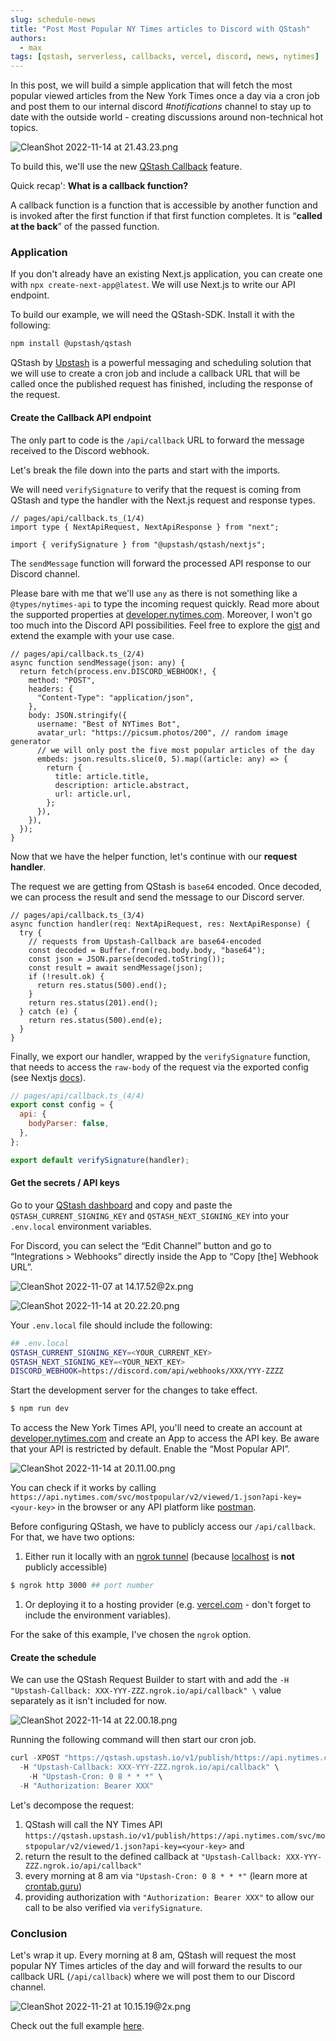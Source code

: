 ```yaml
---
slug: schedule-news
title: "Post Most Popular NY Times articles to Discord with QStash"
authors:
  - max
tags: [qstash, serverless, callbacks, vercel, discord, news, nytimes]
---
```


In this post, we will build a simple application that will fetch the most
popular viewed articles from the New York Times once a day via a cron job and
post them to our internal discord _#notifications_ channel to stay up to date
with the outside world - creating discussions around non-technical hot topics.

![CleanShot 2022-11-14 at 21.43.23.png](/blog/qstash/news/CleanShot_2022-11-14_at_21.43.23.png)

To build this, we'll use the new [QStash Callback](/docs/qstash/features/callbacks) feature.

Quick recap': **What is a callback function?**

A callback function is a function that is accessible by another function and is
invoked after the first function if that first function completes. It is
“**called at the back**” of the passed function.

### Application

If you don't already have an existing Next.js application, you can create one
with `npx create-next-app@latest`. We will use Next.js to write our API
endpoint.

To build our example, we will need the QStash-SDK. Install it with the
following:

```bash
npm install @upstash/qstash
```

QStash by [Upstash](http://upstash.com) is a powerful messaging and scheduling
solution that we will use to create a cron job and include a callback URL that
will be called once the published request has finished, including the response
of the request.

#### Create the Callback API endpoint

The only part to code is the `/api/callback` URL to forward the message received
to the Discord webhook.

Let's break the file down into the parts and start with the imports.

We will need `verifySignature` to verify that the request is coming from QStash
and type the handler with the Next.js request and response types.

```tsx
// pages/api/callback.ts_(1/4)
import type { NextApiRequest, NextApiResponse } from "next";

import { verifySignature } from "@upstash/qstash/nextjs";
```

The `sendMessage` function will forward the processed API response to our
Discord channel.

Please bare with me that we'll use `any` as there is not something like a
`@types/nytimes-api` to type the incoming request quickly. Read more about the
supported properties at
[developer.nytimes.com](https://developer.nytimes.com/docs/most-popular-product/1/routes/viewed/%7Bperiod%7D.json/get).
Moreover, I won't go too much into the Discord API possibilities. Feel free to
explore the
[gist](https://gist.github.com/Birdie0/78ee79402a4301b1faf412ab5f1cdcf9) and
extend the example with your use case.

```tsx
// pages/api/callback.ts_(2/4)
async function sendMessage(json: any) {
  return fetch(process.env.DISCORD_WEBHOOK!, {
    method: "POST",
    headers: {
      "Content-Type": "application/json",
    },
    body: JSON.stringify({
      username: "Best of NYTimes Bot",
      avatar_url: "https://picsum.photos/200", // random image generator
      // we will only post the five most popular articles of the day
      embeds: json.results.slice(0, 5).map((article: any) => {
        return {
          title: article.title,
          description: article.abstract,
          url: article.url,
        };
      }),
    }),
  });
}
```

Now that we have the helper function, let's continue with our **request
handler**.

The request we are getting from QStash is `base64` encoded. Once decoded, we can
process the result and send the message to our Discord server.

```tsx
// pages/api/callback.ts_(3/4)
async function handler(req: NextApiRequest, res: NextApiResponse) {
  try {
    // requests from Upstash-Callback are base64-encoded
    const decoded = Buffer.from(req.body.body, "base64");
    const json = JSON.parse(decoded.toString());
    const result = await sendMessage(json);
    if (!result.ok) {
      return res.status(500).end();
    }
    return res.status(201).end();
  } catch (e) {
    return res.status(500).end(e);
  }
}
```

Finally, we export our handler, wrapped by the `verifySignature` function, that
needs to access the `raw-body` of the request via the exported config (see
Nextjs
[docs](https://nextjs.org/docs/api-routes/request-helpers#custom-config)).

```jsx
// pages/api/callback.ts_(4/4)
export const config = {
  api: {
    bodyParser: false,
  },
};

export default verifySignature(handler);
```

#### Get the secrets / API keys

Go to your [QStash dashboard](https://console.upstash.com/qstash) and copy and
paste the `QSTASH_CURRENT_SIGNING_KEY` and `QSTASH_NEXT_SIGNING_KEY` into your
`.env.local` environment variables.

For Discord, you can select the “Edit Channel” button and go to “Integrations >
Webhooks” directly inside the App to “Copy [the] Webhook URL”.

![CleanShot 2022-11-07 at 14.17.52@2x.png](/blog/qstash/news/CleanShot_2022-11-07_at_14.17.522x.png)

![CleanShot 2022-11-14 at 20.22.20.png](/blog/qstash/news/CleanShot_2022-11-14_at_20.22.20.png)

Your `.env.local` file should include the following:

```bash
## .env.local
QSTASH_CURRENT_SIGNING_KEY=<YOUR_CURRENT_KEY>
QSTASH_NEXT_SIGNING_KEY=<YOUR_NEXT_KEY>
DISCORD_WEBHOOK=https://discord.com/api/webhooks/XXX/YYY-ZZZZ
```

Start the development server for the changes to take effect.

```bash
$ npm run dev
```

To access the New York Times API, you'll need to create an account at
[developer.nytimes.com](http://developer.nytimes.com) and create an App to
access the API key. Be aware that your API is restricted by default. Enable the
“Most Popular API”.

![CleanShot 2022-11-14 at 20.11.00.png](/blog/qstash/news/CleanShot_2022-11-14_at_20.11.00.png)

You can check if it works by calling
`https://api.nytimes.com/svc/mostpopular/v2/viewed/1.json?api-key=<your-key>` in
the browser or any API platform like [postman](https://postman.com).

Before configuring QStash, we have to publicly access our `/api/callback`. For
that, we have two options:

1. Either run it locally with an
   [ngrok tunnel](/docs/qstash/howto/local-tunnel) (because
   [localhost](http://localhost) is **not** publicly accessible)

```bash
$ ngrok http 3000 ## port number
```

1. Or deploying it to a hosting provider (e.g. [vercel.com](http://vercel.com) -
   don't forget to include the environment variables).

For the sake of this example, I've chosen the `ngrok` option.

#### Create the schedule

We can use the QStash Request Builder to start with and add the
`-H "Upstash-Callback: XXX-YYY-ZZZ.ngrok.io/api/callback" \` value separately as
it isn't included for now.

![CleanShot 2022-11-14 at 22.00.18.png](/blog/qstash/news/CleanShot_2022-11-14_at_22.00.18.png)

Running the following command will then start our cron job.

```jsx
curl -XPOST "https://qstash.upstash.io/v1/publish/https://api.nytimes.com/svc/mostpopular/v2/viewed/1.json?api-key=your-key" \
  -H "Upstash-Callback: XXX-YYY-ZZZ.ngrok.io/api/callback" \
	-H "Upstash-Cron: 0 8 * * *" \
  -H "Authorization: Bearer XXX"
```

Let's decompose the request:

1. QStash will call the NY Times API
   `https://qstash.upstash.io/v1/publish/https://api.nytimes.com/svc/mostpopular/v2/viewed/1.json?api-key=<your-key>`
   and
2. return the result to the defined callback at
   `"Upstash-Callback: XXX-YYY-ZZZ.ngrok.io/api/callback"`
3. every morning at 8 am via `"Upstash-Cron: 0 8 * * *"` (learn more at
   [crontab.guru](https://crontab.guru/#0_8_*_*_*))
4. providing authorization with `"Authorization: Bearer XXX"` to allow our call
   to be also verified via `verifySignature`.

### Conclusion

Let's wrap it up. Every morning at 8 am, QStash will request the most popular NY
Times articles of the day and will forward the results to our callback URL
(`/api/callback`) where we will post them to our Discord channel.

![CleanShot 2022-11-21 at 10.15.19@2x.png](/blog/qstash/news/CleanShot_2022-11-21_at_10.15.192x.png)

Check out the full example
[here](https://github.com/upstash/qstash-examples/tree/main/cron-api-nyt).
